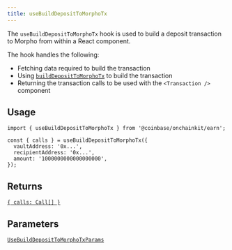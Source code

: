 ```yaml
---
title: useBuildDepositToMorphoTx
---
```



The `useBuildDepositToMorphoTx` hook is used to build a deposit transaction to Morpho from within a React component.

The hook handles the following:

- Fetching data required to build the transaction
- Using [`buildDepositToMorphoTx`](/onchainkit/api/build-deposit-to-morpho-tx) to build the transaction
- Returning the transaction calls to be used with the `<Transaction />` component

## Usage

```tsx code
import { useBuildDepositToMorphoTx } from '@coinbase/onchainkit/earn';

const { calls } = useBuildDepositToMorphoTx({
  vaultAddress: '0x...',
  recipientAddress: '0x...',
  amount: '1000000000000000000',
});
```

## Returns

[`{ calls: Call[] }`](/onchainkit/transaction/types#calls)

## Parameters

[`UseBuildDepositToMorphoTxParams`](/onchainkit/earn/types#usebuilddeposittomorphotxparams)


<PolicyBanner />